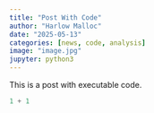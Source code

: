 ```yaml
---
title: "Post With Code"
author: "Harlow Malloc"
date: "2025-05-13"
categories: [news, code, analysis]
image: "image.jpg"
jupyter: python3
---
```


This is a post with executable code.

```python
1 + 1
```
